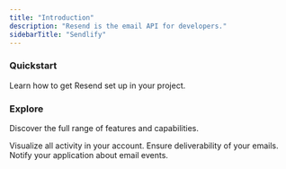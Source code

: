 ```yaml
---
title: "Introduction"
description: "Resend is the email API for developers."
sidebarTitle: "Sendlify"
---
```


### Quickstart

Learn how to get Resend set up in your project.

<CardGroup cols={2}>
  <Card title="Node.js Quickstart" icon="code" iconType="thin" color="#ffffff" href="https://mintlify.com/docs/quickstart" cta="test">
    
  </Card>
  <Card title="Next.js Quickstart" icon="code" iconType="thin" color="#ffffff" href="https://mintlify.com/docs/development" cta=" ">
    
  </Card>
  <Card title="Express Quickstart" icon="code" iconType="thin" href="https://mintlify.com/docs/quickstart">
    
  </Card>
  <Card title="PHP Quickstart" icon="php" iconType="thin" href="https://mintlify.com/docs/quickstart">
    
  </Card>
</CardGroup>

<CardGroup cols={2}>
  <Card title="Laravel Quickstart" icon="laravel" iconType="thin" href="https://mintlify.com/docs/settings/global">
    
  </Card>
  <Card title="Python Quickstart" icon="python" iconType="thin" href="https://mintlify.com/docs/api-playground/openapi">
    
  </Card>
  <Card title="Ruby Quickstart" icon="code" iconType="thin" href="https://mintlify.com/docs/quickstart">
    
  </Card>
  <Card title="Rails Quickstart" icon="code" iconType="thin" href="https://mintlify.com/docs/quickstart">
    
  </Card>
  <Card title="Go Quickstart" icon="code" iconType="thin" href="https://mintlify.com/docs/quickstart">
    
  </Card>
  <Card title="Rust Quickstart" icon="rust" iconType="thin" href="https://mintlify.com/docs/quickstart">
    
  </Card>
  <Card title="Elixier Quickstart" icon="code" iconType="thin" href="https://mintlify.com/docs/quickstart">
    
  </Card>
  <Card title="Java Quickstart" icon="java" iconType="thin" href="https://mintlify.com/docs/quickstart">
    
  </Card>
  <Card title=".NET Quickstart" icon="code" iconType="thin" href="https://mintlify.com/docs/quickstart">
    
  </Card>
</CardGroup>

### Explore

Discover the full range of features and capabilities.

<CardGroup cols={3}>
  <Card title="Email" horizontal href="https://mintlify.com/docs/quickstart">
    Visualize all activity in your account.
  </Card>
  <Card title="Domains" horizontal href="https://mintlify.com/docs/quickstart">
    Ensure deliverability of your emails.
  </Card>
  <Card title="Webhooks" horizontal href="https://mintlify.com/docs/quickstart">
    Notify your application about email events.
  </Card>
</CardGroup>